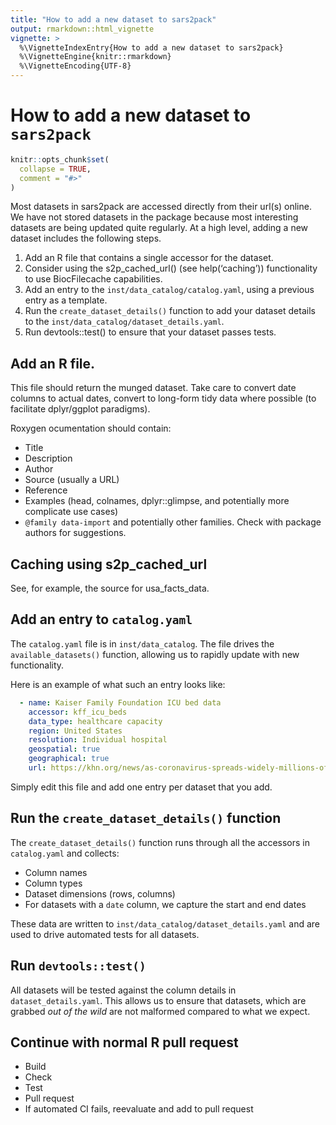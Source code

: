 ```yaml
---
title: "How to add a new dataset to sars2pack"
output: rmarkdown::html_vignette
vignette: >
  %\VignetteIndexEntry{How to add a new dataset to sars2pack}
  %\VignetteEngine{knitr::rmarkdown}
  %\VignetteEncoding{UTF-8}
---
```


# How to add a new dataset to `sars2pack`

```r
knitr::opts_chunk$set(
  collapse = TRUE,
  comment = "#>"
)
```

Most datasets in sars2pack are accessed directly from their url(s) online.
We have not stored datasets in the package because most interesting datasets
are being updated quite regularly. At a high level, adding a new dataset includes
the following steps.

1. Add an R file that contains a single accessor for the dataset.
2. Consider using the s2p_cached_url() (see help('caching')) functionality to 
use BiocFilecache capabilities. 
3. Add an entry to the `inst/data_catalog/catalog.yaml`, using a previous
entry as a template.
4. Run the `create_dataset_details()` function to add your dataset details
to the `inst/data_catalog/dataset_details.yaml`.
5. Run devtools::test() to ensure that your dataset passes tests. 

## Add an R file.

This file should return the munged dataset. Take care to convert date columns to actual
dates, convert to long-form tidy data where possible (to facilitate dplyr/ggplot paradigms).

Roxygen ocumentation should contain:

- Title
- Description
- Author
- Source (usually a URL)
- Reference
- Examples (head, colnames, dplyr::glimpse, and potentially more complicate use cases)
- `@family data-import` and potentially other families. Check with package authors for suggestions.

## Caching using s2p_cached_url

See, for example, the source for usa_facts_data.

## Add an entry to `catalog.yaml`

The `catalog.yaml` file is in `inst/data_catalog`. The file 
drives the `available_datasets()` function, allowing us to rapidly
update with new functionality. 

Here is an example of what such an entry looks like:

``` yaml
  - name: Kaiser Family Foundation ICU bed data
    accessor: kff_icu_beds
    data_type: healthcare capacity 
    region: United States
    resolution: Individual hospital
    geospatial: true
    geographical: true
    url: https://khn.org/news/as-coronavirus-spreads-widely-millions-of-older-americans-live-in-counties-with-no-icu-beds
```

Simply edit this file and add one entry per dataset that you add.

##  Run the `create_dataset_details()` function

The `create_dataset_details()` function runs through all the accessors in
`catalog.yaml` and collects:

- Column names
- Column types
- Dataset dimensions (rows, columns)
- For datasets with a `date` column, we capture the start and end dates

These data are written to `inst/data_catalog/dataset_details.yaml` and are
used to drive automated tests for all datasets. 

## Run `devtools::test()` 

All datasets will be tested against the column details in `dataset_details.yaml`. This
allows us to ensure that datasets, which are grabbed *out of the wild* are not malformed
compared to what we expect.

## Continue with normal R pull request

- Build
- Check
- Test
- Pull request
- If automated CI fails, reevaluate and add to pull request



